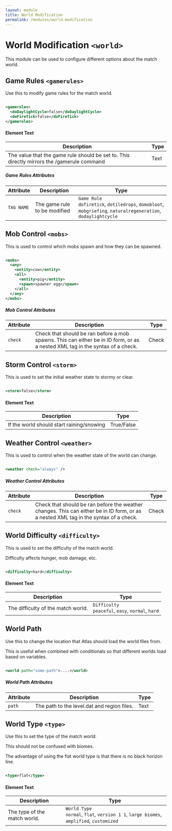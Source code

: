 ```yaml
---
layout: module
title: World Modification
permalink: /modules/world-modification
---
```


# World Modification `<world>`

This module can be used to configure different options about the match world.

## Game Rules `<gamerules>`

Use this to modify game rules for the match world.

```xml

<gamerules>
  <doDaylightCycle>false</doDaylightCycle>
  <doFireTick>false</doFireTick>
</gamerules>

```

#### Element Text

| Description | Type |
| --- | --- |
| The value that the game rule should be set to. This directly mirrors the /gamerule command | <span class="badge badge--primary">Text</span> |

##### Game Rules Attributes

| Attribute | Description | Type |
| --- | --- | --- |
| `TAG NAME` | The game rule to be modified | `Game Rule`<br />`dofiretick`, `dotiledrops`, `domobloot`, `mobgriefing`, `naturalregeneration`, `dodaylightcycle` |

## Mob Control `<mobs>`

This is used to control which mobs spawn and how they can be spawned.

```xml

<mobs>
  <any>
    <entity>cow</entity>
    <all>
      <entity>pig</entity>
      <spawn>spawner egg</spawn>
    </all>
  </any>
</mobs>

```

##### Mob Control Attributes

| Attribute | Description | Type |
| --- | --- | --- |
| `check` | Check that should be ran before a mob spawns. This can either be in ID form, or as a nested XML tag in the syntax of a check. | <span class="badge badge--primary">Check</span> |

## Storm Control `<storm>`

This is used to set the initial weather state to stormy or clear.

```xml

<storm>false</storm>

```

#### Element Text

| Description | Type |
| --- | --- |
| If the world should start raining/snowing | <span class="badge badge--primary">True/False</span> |

## Weather Control `<weather>`

This is used to control when the weather state of the world can change.

```xml

<weather check="always" />

```

##### Weather Control Attributes

| Attribute | Description | Type |
| --- | --- | --- |
| `check` | Check that should be ran before the weather changes. This can either be in ID form, or as a nested XML tag in the syntax of a check. | <span class="badge badge--primary">Check</span> |

## World Difficulty `<difficulty>`

This is used to set the difficulty of the match world.

Difficulty affects hunger, mob damage, etc.

```xml

<difficulty>hard</difficulty>

```

#### Element Text

| Description | Type |
| --- | --- |
| The difficulty of the match world. | `Difficulty`<br />`peaceful`, `easy`, `normal`, `hard` |

## World Path

Use this to change the location that Atlas should load the world files from.

This is useful when combined with conditionals so that different worlds load based on variables.

```xml

<world path="some-path">....</world>

```

##### World Path Attributes

| Attribute | Description | Type |
| --- | --- | --- |
| `path` | The path to the level.dat and region files. | <span class="badge badge--primary">Text</span> |

## World Type `<type>`

Use this to set the type of the match world.

This should not be confused with biomes.

The advantage of using the flat world type is that there is no black horizon line.

```xml

<type>flat</type>

```

#### Element Text

| Description | Type |
| --- | --- |
| The type of the match world. | `World Type`<br />`normal`, `flat`, `version 1 1`, `large biomes`, `amplified`, `customized` |

